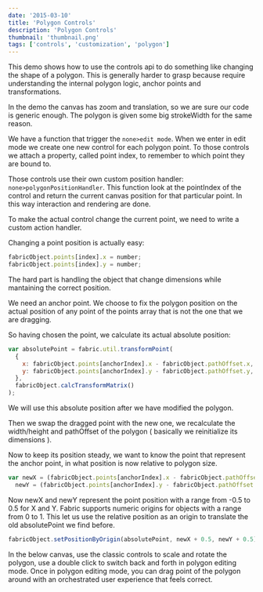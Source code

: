 ```yaml
---
date: '2015-03-10'
title: 'Polygon Controls'
description: 'Polygon Controls'
thumbnail: 'thumbnail.png'
tags: ['controls', 'customization', 'polygon']
---
```



This demo shows how to use the controls api to do something like changing the shape of a polygon.
This is generally harder to grasp because require understanding the internal polygon logic,
anchor points and transformations.

In the demo the canvas has zoom and translation, so we are sure our code is generic enough.
The polygon is given some big strokeWidth for the same reason.

We have a function that trigger the `none>edit mode`.
When we enter in edit mode we create one new control for each polygon point.
To those controls we attach a property, called point index, to remember to which point they are bound to.

Those controls use their own custom position handler: `none>polygonPositionHandler`. This function
look at the pointIndex of the control and return the current canvas position for that particular point.
In this way interaction and rendering are done.

To make the actual control change the current point, we need to write a custom action handler.

Changing a point position is actually easy:

```javascript
fabricObject.points[index].x = number;
fabricObject.points[index].y = number;
```

The hard part is handling the object that change dimensions while mantaining the correct position.

We need an anchor point. We choose to fix the polygon position on the actual position of any point of the points array that is not the one that we are dragging.

So having chosen the point, we calculate its actual absolute position:

```javascript
var absolutePoint = fabric.util.transformPoint(
  {
    x: fabricObject.points[anchorIndex].x - fabricObject.pathOffset.x,
    y: fabricObject.points[anchorIndex].y - fabricObject.pathOffset.y,
  },
  fabricObject.calcTransformMatrix()
);
```

We will use this absolute position after we have modified the polygon.

Then we swap the dragged point with the new one, we recalculate the width/height and pathOffset of the polygon ( basically we reinitialize its dimensions ).

Now to keep its position steady, we want to know the point that represent the anchor point, in what position is now relative to polygon size.

```javascript
var newX = (fabricObject.points[anchorIndex].x - fabricObject.pathOffset.x) / fabricObject.width,
  newY = (fabricObject.points[anchorIndex].y - fabricObject.pathOffset.y) / fabricObject.height;
```

Now newX and newY represent the point position with a range from -0.5 to 0.5 for X and Y.
Fabric supports numeric origins for objects with a range from 0 to 1. This let us use the relative position as an origin to translate the old absolutePoint we find before.

```javascript
fabricObject.setPositionByOrigin(absolutePoint, newX + 0.5, newY + 0.5);
```

In the below canvas, use the classic controls to scale and rotate the polygon, use a double click to switch back and forth in polygon editing mode. Once in polygon editing mode, you can drag point of the polygon around with an orchestrated user experience that feels correct.

<CodeEditor code={code} canvasId="canvas" client:idle>
  <canvas id="canvas" width="500" height="500"></canvas>
</CodeEditor>
